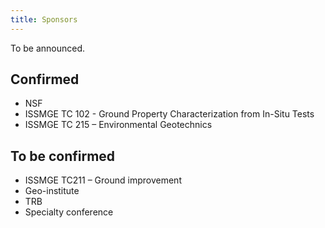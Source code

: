 ```yaml
---
title: Sponsors
---
```


::: {.callout-note}
To be announced.
:::



::: {.d-none}

## Confirmed

* NSF
* ISSMGE TC 102 - Ground Property Characterization from In-Situ Tests
* ISSMGE TC 215 – Environmental Geotechnics

## To be confirmed

* ISSMGE TC211 – Ground improvement 
* Geo-institute
* TRB
* Specialty conference

:::
